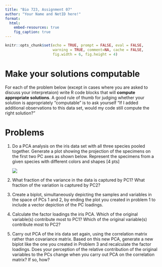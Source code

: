```yaml
---
title: "Bio 723, Assignment 07"
author: "Your Name and NetID here!"
format: 
  html:
    embed-resources: true
    fig_caption: true
---
```


```r
knitr::opts_chunk$set(echo = TRUE, prompt = FALSE, eval = FALSE, 
                      warning = TRUE, comment=NA, cache = FALSE,
                      fig.width = 6, fig.height = 4)
```

# Make your solutions computable

For each of the problem below (except in cases where you are asked to discuss your interpretaion) write R code blocks that will **compute appropriate solutions**. A good rule of thumb for judging whether your solution is appropriately "computable" is to ask yourself "If I added additional observations to this data set, would my code still compute the right solution?"

# Problems

1.  Do a PCA analysis on the iris data set with all three species pooled together. Generate a plot showing the projection of the specimens on the first two PC axes as shown below. Represent the specimens from a given species with different colors and shapes \[4 pts\]

    ![](figures/fig-iris-pca.png)

2.  What fraction of the variance in the data is captured by PC1? What fraction of the variation is captured by PC2? 

3.  Create a biplot, simultaneously depicting the samples and variables in the space of PCs 1 and 2, by ending the plot you created in problem 1 to include a vector depiction of the PC loadings.

4.  Calculate the factor loadings the iris PCA. Which of the original variable(s) contribute most to PC1? Which of the original variable(s) contribute most to PC2?

5.  Carry out PCA of the iris data set again, using the correlation matrix rather than covariance matrix. Based on this new PCA, generate a new biplot like the one you created in Problem 3 and recalculate the factor loadings. Does your perception of the relative contribution of the original variables to the PCs change when you carry out PCA on the correlation matrix? If so, how?
